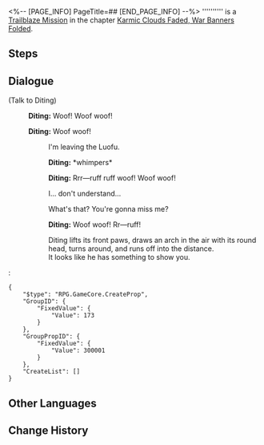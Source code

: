 <%-- [PAGE_INFO]
PageTitle=##
[END_PAGE_INFO] --%>
{{Stub|Dialogue.}}
{{Mission Infobox
|id            = 1021703
|title         = 
|image         = <!--Mission .png-->
|type          = Trailblaze
|event_name    = 
|chapter       = Karmic Clouds Faded, War Banners Folded
|requirements  = [[Trailblaze Mission]] ''[[A Dragon Gallant, Its Ocean Distant]]'' completed
|summary       = <!--official mission summary from Fate's Atlas-->
|characters    = Diting; Trailblazer
|startLocation = [[The Xianzhou Luofu]] - [[Seat of Divine Foresight]]
|world         = The Xianzhou Luofu
|area          = Seat of Divine Foresight
|prev          = A Dragon Gallant, Its Ocean Distant
|next          = 
|rewards       = Diting (Profile Picture)*1 { text = Diting }
}}
'''''''''' is a [[Trailblaze Mission]] in the chapter [[Karmic Clouds Faded, War Banners Folded]].

==Steps==


<!--
==Gameplay Notes==

--><!--
==Trial Character==

-->
==Dialogue==
{{Stub Dialogue}}

;(Talk to Diting)
:{{A|VO chapter2 8 diting 108.ogg}} '''Diting:''' Woof! Woof woof!
:{{A|VO chapter2 8 diting 101.ogg}} '''Diting:''' Woof woof!
::{{DIcon|Arrow}} I'm leaving the Luofu.
::{{A|VO chapter2 8 diting 102.ogg}} '''Diting:''' *whimpers*
::{{A|VO chapter2 8 diting 103.ogg}} '''Diting:''' Rrr&mdash;ruff ruff woof! Woof woof!
::{{DIcon|Arrow}} I... don't understand...
::{{DIcon|Arrow}} What's that? You're gonna miss me?
::{{A|VO chapter2 8 diting 104.ogg}} '''Diting:''' Woof woof! Rr&mdash;ruff!
::Diting lifts its front paws, draws an arch in the air with its round head, turns around, and runs off into the distance.
::It looks like he has something to show you.
:<pre>{
	"$type": "RPG.GameCore.CreateProp",
	"GroupID": {
		"FixedValue": {
			"Value": 173
		}
	},
	"GroupPropID": {
		"FixedValue": {
			"Value": 300001
		}
	},
	"CreateList": []
}</pre>
{{Dialogue End}}

==Other Languages==
{{Other Languages
|en   = 
|zhs  = 
|zht  = 
|ja   = 
|ko   = 
|es   = 
|fr   = 
|ru   = 
|th   = 
|vi   = 
|de   = 
|id   = 
|pt   = 
}}

==Change History==
{{Change History|1.3}}
